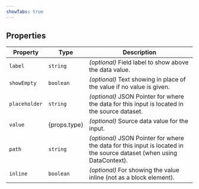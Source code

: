 ```yaml
---
showTabs: true
---
```


## Properties

| Property      | Type         | Description                                                                                                            |
| ------------- | ------------ | ---------------------------------------------------------------------------------------------------------------------- |
| `label`       | `string`     | _(optional)_ Field label to show above the data value.                                                                 |
| `showEmpty`   | `boolean`    | _(optional)_ Text showing in place of the value if no value is given.                                                  |
| `placeholder` | `string`     | _(optional)_ JSON Pointer for where the data for this input is located in the source dataset.                          |
| `value`       | {props.type} | _(optional)_ Source data value for the input.                                                                          |
| `path`        | `string`     | _(optional)_ JSON Pointer for where the data for this input is located in the source dataset (when using DataContext). |
| `inline`      | `boolean`    | _(optional)_ For showing the value inline (not as a block element).                                                    |
